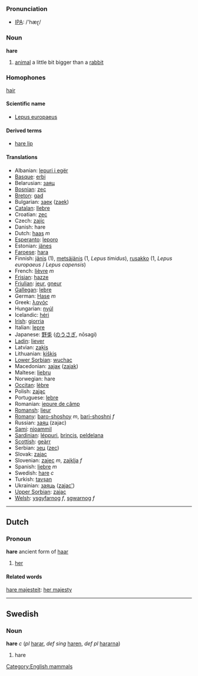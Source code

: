 === Pronunciation ===
*[[w:IPA|IPA]]: /'hæɽ/

=== Noun ===

'''hare'''

# [[animal]] a little bit bigger than a [[rabbit]]

=== Homophones ===

[[hair]]

====Scientific name====
*[[Lepus europaeus]]

====Derived terms====
*[[hare lip]]

==== Translations ====
*Albanian: [[lepuri i egër]]
*[[Basque]]: [[erbi]]
*Belarusian: [[заяц]]
*[[Bosnian]]: [[zec]]
*[[Breton]]: [[gad]]
*Bulgarian: [[заек]] ([[zaek]])
*[[Catalan]]: [[llebre]]
*Croatian: [[zec]]
*Czech: [[zajíc]]
*Danish: hare
*Dutch: [[haas]] ''m''
*[[Esperanto]]: [[leporo]]
*Estonian: [[jänes]]
*[[Faroese]]: [[hara]]
*Finnish: [[jänis]] (1), [[metsäjänis]] (1, ''Lepus timidus''), [[rusakko]] (1, ''Lepus europaeus'' / ''Lepus capensis'')
*French: [[lièvre]] ''m''
*[[Frisian]]: [[hazze]]
*[[Friulian]]: [[jeur]], [[gneur]]
*[[Gallegan]]: [[lebre]]
*German: [[Hase]] ''m''
*Greek: [[λαγός]]
*Hungarian: [[nyúl]]
*Icelandic: [[héri]]
*[[Irish]]: [[giorria]]
*Italian: [[lepre]]
*Japanese: [[野兎]] ([[のうさぎ]], nōsagi)
*[[Ladin]]: [[liever]]
*Latvian: [[zaķis]]
*Lithuanian: [[kiškis]]
*[[Lower Sorbian]]: [[wuchac]]
*Macedonian: [[заjак]] ([[zajak]])
*Maltese: [[liebru]]
*Norwegian: hare
*[[Occitan]]: [[lèbre]]
*Polish: [[zając]]
*Portuguese: [[lebre]]
*Romanian: [[iepure de câmp]]
*[[Romansh]]: [[lieur]]
*[[Romany]]: [[baro-shoshoy]] ''m'', [[bari-shoshni]] ''f''
*Russian: [[заяц]] (zajac)
*[[Sami]]: [[njoammil]]
*[[Sardinian]]: [[léppuri]], [[brincis]], [[peldelana]]
*[[Scottish]]: [[geàrr]]
*Serbian: [[зец]] ([[zec]])
*Slovak: [[zajac]]
*Slovenian: [[zajec]] ''m'', [[zajklja]] ''f''
*Spanish: [[liebre]] ''m''
*Swedish: [[hare#Swedish|hare]] ''c''
*Turkish: [[tavşan]]
*Ukrainian: [[заяць]] ([[zajac']])
*[[Upper Sorbian]]: [[zajac]]
*[[Welsh]]: [[ysgyfarnog]] ''f'', [[sgwarnog]] ''f''

----

==Dutch==
===Pronoun===
'''hare''' ancient form of [[haar]]

# [[her]]

====Related words====
[[hare majesteit]]: [[her majesty]]

----

==Swedish==
===Noun===
'''hare''' ''c'' (''pl'' [[harar]], ''def sing'' [[haren]], ''def pl'' [[hararna]])

#hare
[[Category:English mammals]]